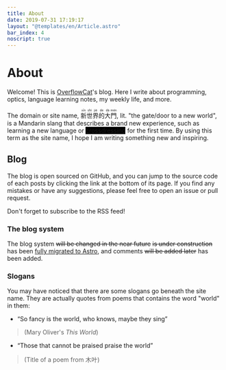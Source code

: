 ---
title: About
date: 2019-07-31 17:19:17
layout: "@templates/en/Article.astro"
bar_index: 4
noscript: true
---


# About

Welcome! This is [OverflowCat](https://github.com/OverflowCat)'s blog.
Here I write about programming, optics, language learning notes, my weekly life, and more.

The domain
or site name, <span lang="zh"><ruby>新<rt>xīn</rt></ruby><ruby>世<rt>shì</rt></ruby><ruby>界<rt>jiè</rt></ruby><ruby>的<rt>de</rt></ruby><ruby>大<rt>dà</rt></ruby><ruby>門<rt>mén</rt></ruby></span>,
lit. "the gate/door to a new world",
is a Mandarin slang that describes a brand new experience,
such as learning a new language or <span style="background-color: black;">crossdressing</span> for the first time.
By using this term as the site name, I hope I am writing something new
and inspiring.

## Blog

The blog is open sourced on GitHub, and you can jump to the source code of each posts by clicking the link at the bottom of its page. If you find any mistakes or have any suggestions, please feel free to open an issue or pull request.

Don't forget to subscribe to the RSS feed!

### The blog system

The blog system <Del>will be changed in the near future</Del> <Del>is under construction</Del>
<Add>has been <a href="/astro/migration">fully migrated to Astro</a></Add>, and comments <Del>will be added later</Del> <Add>has been added</Add>.

### Slogans

You may have noticed that there are some slogans go beneath the site name. They are actually quotes from poems that contains the word "world" in them:

- <q>So fancy is the world, who knows, maybe they sing</q>
>
> (Mary Oliver's *This World*)

- <q>Those that cannot be praised praise the world</q>
>
> (Title of a poem from 木叶)
